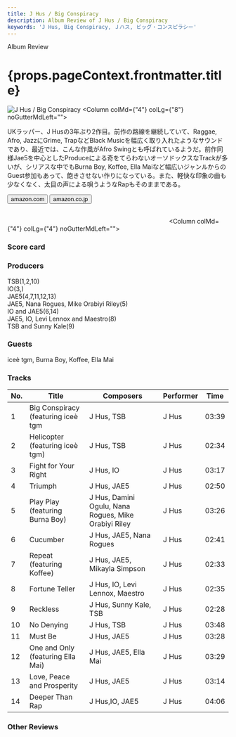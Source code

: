 ```yaml
---
title: J Hus / Big Conspiracy
description: Album Review of J Hus / Big Conspiracy
keywords: 'J Hus, Big Conspiracy, Ｊハス, ビッグ・コンスピラシー'
---
```





<p className="largeP">Album Review</p>
<h1 className="h1--no--margin">{props.pageContext.frontmatter.title}</h1>

<Row  className="image-card-group">
	<Column colMd={"3"} colLg={"4"} noGutterMdLeft="">
       <ImageCard>

![J Hus / Big Conspiracy](../../images/cd/jhus2L.jpg) 
</ImageCard>
	</Column>
	<Column colMd={"4"} colLg={"8"} noGutterMdLeft="">
	<p>
	UKラッパー、J Husの3年ぶり2作目。前作の路線を継続していて、Raggae, Afro, JazzにGrime, TrapなどBlack Musicを幅広く取り入れたようなサウンドであり、最近では、こんな作風がAfro Swingとも呼ばれているようだ。前作同様Jae5を中心としたProduceによる奇をてらわないオーソドックスなTrackが多いが、シリアスな中でもBurna Boy, Koffee, Ella Maiなど幅広いジャンルからのGuest参加もあって、飽きさせない作りになっている。また、軽快な印象の曲も少なくなく、太目の声による唄うようなRapもそのままである。
	</p>
	<div>
	  <Button href="https://amzn.to/2QB2C8r" kind="primary" size="small" renderIcon={ArrowUpRight24}>
      amazon.com
    </Button>
    <Button href="https://amzn.to/3b7BWW2" kind="secondary" size="small" renderIcon={ArrowUpRight24}>
      amazon.co.jp
    </Button>
	</div>
	<a href="https://geo.music.apple.com/jp/album/big-conspiracy/1497346309?mt=1&app=music&ls=1&at=11lcug" style="display:inline-block;overflow:hidden;background:url(https://linkmaker.itunes.apple.com/ja-jp/lockup.svg?releaseDate=2020-01-24&kind=album&bubble=apple_music&style=mono-black) no-repeat;width:180px;height:45px;"></a>
	<a href="https://geo.music.apple.com/jp/album/big-conspiracy/1497346309?app=itunes&at=11lcug" style="display:inline-block;overflow:hidden;background:url(https://linkmaker.itunes.apple.com/ja-jp/badge-lrg.svg?releaseDate=2020-01-24&kind=album&bubble=itunes_music) no-repeat;width:180px;height:41px;"></a>
	</Column>
</Row>
<Row >
	<Column colMd={"4"} colLg={"4"} noGutterMdLeft="">
<div>
  <h3>Score card</h3>
	<SliderJS1 value="4" />
  <SliderJS2 value="2" />
	<SliderJS3 value="1" />
  <SliderJS4 value="8" />
</div>
</Column>
<Column colMd={"8"} colLg={"8"} noGutterMdLeft="">
<div>
<h3>Producers</h3>
<p>
TSB(1,2,10)
<br/>IO(3,)
<br/>JAE5(4,7,11,12,13)
<br/>JAE5, Nana Rogues, Mike Orabiyi Riley(5)
<br/>IO and JAE5(6,14)
<br/>JAE5, IO, Levi Lennox and Maestro(8)
<br/>TSB and Sunny Kale(9)
</p>
<h3>Guests</h3>
<p>
iceè tgm, Burna Boy, Koffee, Ella Mai
</p>
</div>
</Column>
</Row>

<h3>Tracks</h3>

| No. |	 Title                             |	 Composers                                          | Performer	| Time	|
| --- |	---------------------------------- | ---------------------------------------------------- | --------- | -----	|
|	1	  |	Big Conspiracy (featuring iceè tgm | J Hus, TSB                                          	|	J Hus    	|	03:39	|
|	2	  |	Helicopter (featuring iceè tgm)    | J Hus, TSB                                          	|	J Hus    	|	02:34	|
|	3	  |	Fight for Your Right               | J Hus, IO                                           	|	J Hus    	|	03:17	|
|	4	  |	Triumph                            | J Hus, JAE5                                         	|	J Hus    	|	02:50	|
|	5	  |	Play Play (featuring Burna Boy)    | J Hus, Damini Ogulu, Nana Rogues, Mike Orabiyi Riley	|	J Hus    	|	03:26	|
|	6	  |	Cucumber                           | J Hus, JAE5, Nana Rogues                            	|	J Hus    	|	02:41	|
|	7	  |	Repeat (featuring Koffee)          | J Hus, JAE5, Mikayla Simpson                        	|	J Hus    	|	02:33	|
|	8	  |	Fortune Teller                     | J Hus, IO, Levi Lennox, Maestro                     	|	J Hus    	|	02:35	|
|	9	  |	Reckless                           | J Hus, Sunny Kale, TSB                              	|	J Hus    	|	02:28	|
|	10	|	No Denying                         | J Hus, TSB                                          	|	J Hus    	|	03:48	|
|	11	|	Must Be                            | J Hus, JAE5                                         	|	J Hus    	|	03:28	|
|	12	|	One and Only (featuring Ella Mai)  | J Hus, JAE5, Ella Mai                               	|	J Hus    	|	03:29	|
|	13	|	Love, Peace and Prosperity         | J Hus, JAE5                                         	|	J Hus    	|	03:14	|
|	14	|	Deeper Than Rap                    | J Hus,IO, JAE5                                      	|	J Hus    	|	04:06	|

<h3>Other Reviews</h3>

<Row>
<Column colMd={3} colLg={3} noGutterMdLeft>
<Review1 />
</Column>
</Row>